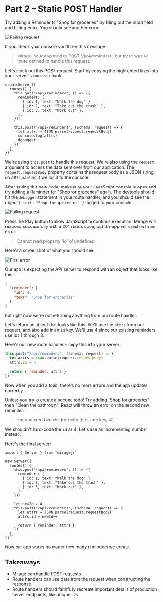 # Part 2 – Static POST Handler

Try adding a Reminder to "Shop for groceries" by filling out the input field and hitting enter. You should see another error:

![Failing request](../../assets/images/tutorial/part-2-failing.png)

If you check your console you'll see this message:

> Mirage: Your app tried to POST '/api/reminders', but there was no route defined to handle this request.

Let's mock out this POST request. Start by copying the highlighted lines into your server's `routes()` hook:

```js{11-15}
createServer({
  routes() {
    this.get("/api/reminders", () => ({
      reminders: [
        { id: 1, text: "Walk the dog" },
        { id: 2, text: "Take out the trash" },
        { id: 3, text: "Work out" },
      ],
    }))

    this.post("/api/reminders", (schema, request) => {
      let attrs = JSON.parse(request.requestBody)
      console.log(attrs)
      debugger
    })
  },
})
```

We're using `this.post` to handle this request. We're also using the `request` argument to access the data sent over from our application. The `request.requestBody` property contains the request body as a JSON string, so after parsing it we log it to the console.

After saving this new code, make sure your JavaScript console is open and try adding a Reminder for "Shop for groceries" again. The devtools should hit the `debugger` statement in your route handler, and you should see the object `{ text: "Shop for groceries" }` logged to your console.

![Failing request](../../assets/images/tutorial/part-2-debugger.png)

Press the Play button to allow JavaScript to continue execution. Mirage will respond successfully with a 201 status code, but the app will crash with an error:

> Cannot read property 'id' of undefined

Here's a screenshot of what you should see:

![First error](../../assets/images/tutorial/part-2-first-error.png)

Our app is expecting the API server to respond with an object that looks like this:

```json
{
  "reminder": {
    "id": 4,
    "text": "Shop for groceries"
  }
}
```

but right now we're not returning anything from our route handler.

Let's return an object that looks like this. We'll use the `attrs` from our request, and also add in an `id` key. We'll use 4 since our existing reminders use ids 1 through 3.

Here's our new route handler – copy this into your server:

```js
this.post("/api/reminders", (schema, request) => {
  let attrs = JSON.parse(request.requestBody)
  attrs.id = 4

  return { reminder: attrs }
})
```

Now when you add a todo, there's no more errors and the app updates correctly.

Unless you try to create a second todo! Try adding "Shop for groceries" then "Clean the bathroom". React will throw an error on the second new reminder:

> Encountered two children with the same key, '4'.

We shouldn't hard-code the `id` as 4. Let's use an incrementing number instead.

Here's the final server:

```js{13-19}
import { Server } from "miragejs"

new Server({
  routes() {
    this.get("/api/reminders", () => ({
      reminders: [
        { id: 1, text: "Walk the dog" },
        { id: 2, text: "Take out the trash" },
        { id: 3, text: "Work out" },
      ],
    }))

    let newId = 4
    this.post("/api/reminders", (schema, request) => {
      let attrs = JSON.parse(request.requestBody)
      attrs.id = newId++

      return { reminder: attrs }
    })
  },
})
```

Now our app works no matter how many reminders we create.

## Takeaways

- Mirage can handle POST requests
- Route handlers can use data from the request when constructing the response
- Route handlers should faithfully recreate important details of production server endpoints, like unique IDs
